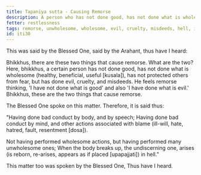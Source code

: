 ```yaml
---
title: Tapanīya sutta - Causing Remorse
description: A person who has not done good, has not done what is wholesome, has not protected others from fear, but has done evil, cruelty, and misdeeds, feels remorse.
fetter: restlessness
tags: remorse, unwholesome, wholesome, evil, cruelty, misdeeds, hell, iti, iti28-49
id: iti30
---
```


This was said by the Blessed One, said by the Arahant, thus have I heard:

Bhikkhus, there are these two things that cause remorse. What are the two? Here, bhikkhus, a certain person has not done good, has not done what is wholesome (healthy, beneficial, useful [kusala]), has not protected others from fear, but has done evil, cruelty, and misdeeds. He feels remorse thinking, 'I have not done what is good' and also 'I have done what is evil.' Bhikkhus, these are the two things that cause remorse.

The Blessed One spoke on this matter. Therefore, it is said thus:

"Having done bad conduct by body,
and by speech;
Having done bad conduct by mind,
and other actions associated with blame (ill-will, hate, hatred, fault, resentment [dosa]).

Not having performed wholesome actions,
but having performed many unwholesome ones;
When the body breaks up, the undiscerning one,
arises (is reborn, re-arises, appears as if placed [upapajjati]) in hell."

This matter too was spoken by the Blessed One, Thus have I heard.